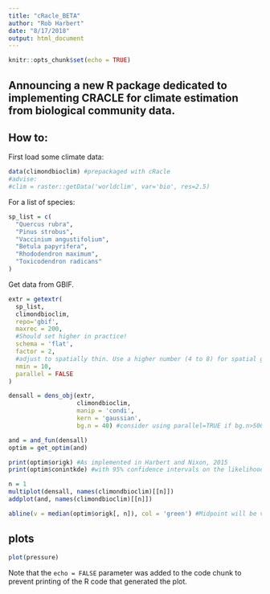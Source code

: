 ```yaml
---
title: "cRacle_BETA"
author: "Rob Harbert"
date: "8/17/2018"
output: html_document
---
```


```r
knitr::opts_chunk$set(echo = TRUE)
```

## Announcing a new R package dedicated to implementing CRACLE for climate estimation from biological community data.

## How to:

First load some climate data:

```r
data(climondbioclim) #prepackaged with cRacle
#advise:
#clim = raster::getData('worldclim', var='bio', res=2.5)
```
For a list of species:

```r

sp_list = c(
  "Quercus rubra",
  "Pinus strobus",
  "Vaccinium angustifolium",
  "Betula papyrifera",
  "Rhododendron maximum",
  "Toxicodendron radicans"
)

```

Get data from GBIF.
```r

extr = getextr(
  sp_list,
  climondbioclim,
  repo='gbif',
  maxrec = 200,
  #Should set higher in practice!
  schema = 'flat',
  factor = 2,
  #adjust to spatially thin. Use a higher number (4 to 8) for spatial grids of 2.5 arcminutes or less.
  nmin = 10,
  parallel = FALSE
)

densall = dens_obj(extr,
                   climondbioclim,
                   manip = 'condi',
                   kern = 'gaussian',
                   bg.n = 40) #consider using parallel=TRUE if bg.n>500

and = and_fun(densall)
optim = get_optim(and)

print(optim$origk) #As implemented in Harbert and Nixon, 2015
print(optim$conintkde) #with 95% confidence intervals on the likelihood distribution.

n = 1
multiplot(densall, names(climondbioclim)[[n]])
addplot(and, names(climondbioclim)[[n]])

abline(v = median(optim$origk[, n]), col = 'green') #Midpoint will be very close to the optimum. Original method of Harbert and Nixon, 2015 returned a top 1% range to introduce some slop

```

## plots 
```r
plot(pressure)
```

Note that the `echo = FALSE` parameter was added to the code chunk to prevent printing of the R code that generated the plot.
